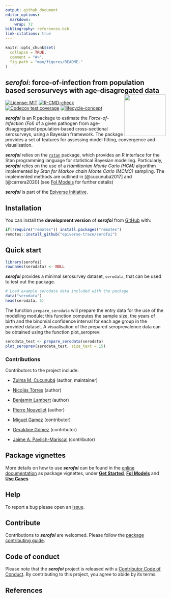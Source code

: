 ```yaml
---
output: github_document
editor_options: 
  markdown: 
    wrap: 72
bibliography: references.bib
link-citations: true
---
```


```r
knitr::opts_chunk$set(
  collapse = TRUE,
  comment = "#>",
  fig.path = "man/figures/README-"
)
```

## *serofoi*: force-of-infection from population based serosurveys with age-disagregated data <img src="man/figures/serofoi-logo.png" align="right" width="130"/>

<!-- badges: start -->

[![License:
MIT](https://img.shields.io/badge/License-MIT-yellow.svg)](https://opensource.org/licenses/MIT)
[![R-CMD-check](https://github.com/epiverse-trace/serofoi/actions/workflows/R-CMD-check.yaml/badge.svg)](https://github.com/epiverse-trace/serofoi/actions/workflows/R-CMD-check.yaml)
[![Codecov test
coverage](https://codecov.io/gh/epiverse-trace/serofoi/branch/dev/graph/badge.svg)](https://app.codecov.io/gh/epiverse-trace/serofoi/tree/dev/R?displayType=list)
[![lifecycle-concept](https://raw.githubusercontent.com/reconverse/reconverse.github.io/master/images/badge-concept.svg)](https://www.reconverse.org/lifecycle.html#concept)

<!-- badges: end -->

***serofoi*** is an R package to estimate the *Force-of-Infection (FoI)* of a given pathogen from age-disaggregated population-based cross-sectional serosurveys, using a Bayesian framework. The package provides a set of features for assessing model fitting, convergence and visualisation. 

***serofoi*** relies on the [`rstan`](https://mc-stan.org/users/interfaces/rstan) package, which provides an R interface for the Stan programming language for statistical Bayesian modelling. Particularly, ***serofoi*** relies on the use of a *Hamiltonian Monte Carlo (HCM)* algorithm implemented by *Stan for Markov chain Monte Carlo (MCMC)* sampling. The implemented methods are outlined in [@cucunubá2017] and [@carrera2020] (see [FoI Models](https://epiverse-trace.github.io/serofoi/articles/foi_models.html) for further details)

***serofoi*** is part of the [Epiverse Initiative](https://data.org/initiatives/epiverse/).

## Installation

You can install the **development version** of ***serofoi*** from [GitHub](https://github.com/) with:

``` r
if(!require("remotes")) install.packages("remotes")
remotes::install_github("epiverse-trace/serofoi")
```

## Quick start

```r
library(serofoi)
rownames(serodata) <- NULL 

```

***serofoi*** provides a minimal serosurvey dataset, `serodata`, that can be used to test out the package.

```r
# Load example serodata data included with the package
data("serodata")
head(serodata, 5)
```

The function `prepare_serodata` will prepare the entry data for the use of the modelling module; this function computes the sample size, the years of birth and the binomial confidence interval for each age group in the provided dataset. A visualisation of the prepared seroprevalence data can be obtained using the function plot_seroprev:

```r
serodata_test <- prepare_serodata(serodata)
plot_seroprev(serodata_test, size_text = 15)
```

### Contributions

Contributors to the project include:

-   [Zulma M. Cucunubá](https://github.com/zmcucunuba) (author,
    maintainer)

-   [Nicolás Tórres](https://github.com/ntorresd) (author)

-   [Benjamin Lambert](https://ben-lambert.com/about/) (author)

-   [Pierre Nouvellet](https://github.com/pnouvellet) (author)

-   [Miguel Gamez](https://github.com/megamezl) (contributor)

-   [Geraldine Gómez](https://github.com/megamezl) (contributor)

-   [Jaime A. Pavlich-Mariscal](https://github.com/jpavlich)
    (contributor)

## Package vignettes

More details on how to use ***serofoi*** can be found in the 
[online documentation](https://epiverse-trace.github.io/serofoi/) as package vignettes, under 
[**Get Started**](https://epiverse-trace.github.io/serofoi/articles/serofoi.html), 
[**FoI Models**](https://epiverse-trace.github.io/serofoi/articles/foi_models.html) and 
[**Use Cases**](https://epiverse-trace.github.io/serofoi/articles/use_cases.html)

## Help

To report a bug please open an
[issue](https://github.com/epiverse-trace/serofoi/issues).

## Contribute

Contributions to ***serofoi*** are welcomed. Please follow the 
[package contributing guide](https://github.com/epiverse-trace/serofoi/blob/main/.github/CONTRIBUTING.md).

## Code of conduct

Please note that the ***serofoi*** project is released with a
[Contributor Code of Conduct](https://github.com/epiverse-trace/.github/blob/main/CODE_OF_CONDUCT.md).
By contributing to this project, you agree to abide by its terms.

## References
